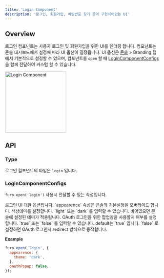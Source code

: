 ```yaml
---
title: 'Login Component'
description: '로그인, 회원가입, 비밀번호 찾기 등이 구현되어있는 UI'
---
```


## Overview

로그인 컴포넌트는 사용자 로그인 및 회원가입을 위한 UI를 렌더링 합니다. 컴포넌트는 콘솔 대시보드에서
설정에 따라 UI 옵션이 결정됩니다. UI 옵션은 [콘솔](https://console.furo.one) > Branding 탭에서 기본적으로 설정할 수 있으며,
컴포넌트를 `open` 할 때 [LoginComponentConfigs](#logincomponentconfigs)을 함께 전달하여 커스텀 할 수 있습니다.

<Frame>
  <img
    nozoom="true"
    src="/images/login-component.jpg"
    alt="Login Component"
    width="200"
  />
</Frame>

## API

### Type

로그인 컴포넌트의 타입은 `login` 입니다.

### LoginComponentConfigs

`furo.open('login')` 사용시 전달할 수 있는 속성입니다.

<ParamField path="appearence" type="object">
  로그인 UI 대한 옵션입니다. `appearence` 속성은 콘솔의 기본설정을 오버라이드 합니다.

  <Expandable title="properties" defaultOpen>
    <ResponseField name="theme" type="string">
      색상테마를 설정합니다. `light` 또는 `dark` 를 입력할 수 있습니다. 비어있으면
  콘솔에 설정된 테마가 적용됩니다.
    </ResponseField>
  </Expandable>
</ParamField>

<ParamField path="oauthPopup" type="boolean" default={true}>
  OAuth 로그인을 위한 팝업창을 사용할지 여부를 설정합니다. `true` 또는 `false`
  를 입력할 수 있습니다. default는 `true` 입니다. `false` 로 설정하면 OAuth
  로그인시 redirect 방식으로 동작합니다.
</ParamField>

**Example**

```js
furo.open('login', {
  appearence: {
    theme: 'dark',
  },
  oauthPopup: false,
});
```
